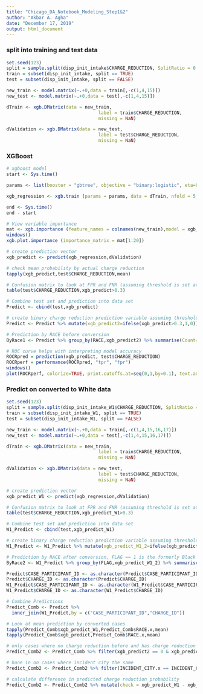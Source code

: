 ---
title: "Chicago_DA_Notebook_Modeling_Step1&2"
author: "Akbar A. Agha"
date: "December 17, 2019"
output: html_document
---

### split into training and test data ###
```{r}

set.seed(123)
split = sample.split(disp_init_intake$CHARGE_REDUCTION, SplitRatio = 0.5)
train = subset(disp_init_intake, split == TRUE)
test = subset(disp_init_intake, split == FALSE)

new_train <- model.matrix(~.+0,data = train[,-c(1,4,15)])
new_test <- model.matrix(~.+0,data = test[,-c(1,4,15)])

dTrain <- xgb.DMatrix(data = new_train,
                                  label = train$CHARGE_REDUCTION,
                                  missing = NaN)

dValidation <- xgb.DMatrix(data = new_test,
                                  label = test$CHARGE_REDUCTION,
                                  missing = NaN)

```

### XGBoost ###
```{r}

# xgboost model
start <- Sys.time()

params <- list(booster = "gbtree", objective = "binary:logistic", eta=0.1, gamma=5, max_depth=8, min_child_weight=1, subsample=1, colsample_bytree=1)

xgb_regression <- xgb.train (params = params, data = dTrain, nfold = 5,nrounds = 100, watchlist = list(val=dValidation,train=dTrain), print.every.n = 10, maximize = F , eval_metric = "auc")

end <- Sys.time()
end - start

# View variable importance
mat <- xgb.importance (feature_names = colnames(new_train),model = xgb_regression)
windows()
xgb.plot.importance (importance_matrix = mat[1:20]) 

# create prediction vector
xgb_predict <- predict(xgb_regression,dValidation)

# check mean probability by actual charge reduction
tapply(xgb_predict,test$CHARGE_REDUCTION,mean)

# Confusion matrix to look at FPR and FNR (assuming threshold is set at 0.3)
table(test$CHARGE_REDUCTION,xgb_predict>0.3)

# Combine test set and prediction into data set
Predict <- cbind(test,xgb_predict)

# create binary charge reduction prediction variable assuming threshold at 0.3
Predict <- Predict %>% mutate(xgb_predict2=ifelse(xgb_predict>0.3,1,0))

# Prediction by RACE before conversion
ByRace1 <- Predict %>% group_by(RACE,xgb_predict2) %>% summarise(Count=n()) %>% mutate(freq = (Count/sum(Count))*100)

# ROC curve helps with interpreting model accuracy
ROCRpred = prediction(xgb_predict, test$CHARGE_REDUCTION)
ROCRperf = performance(ROCRpred, "tpr", "fpr")
windows()
plot(ROCRperf, colorize=TRUE, print.cutoffs.at=seq(0,1,by=0.1), text.adj=c(-0.2,1.7))

```

### Predict on converted to White data ###
```{r}

set.seed(123)
split = sample.split(disp_init_intake_W1$CHARGE_REDUCTION, SplitRatio = 0.5)
train = subset(disp_init_intake_W1, split == TRUE)
test = subset(disp_init_intake_W1, split == FALSE)

new_train <- model.matrix(~.+0,data = train[,-c(1,4,15,16,17)])
new_test <- model.matrix(~.+0,data = test[,-c(1,4,15,16,17)])

dTrain <- xgb.DMatrix(data = new_train,
                                  label = train$CHARGE_REDUCTION,
                                  missing = NaN)

dValidation <- xgb.DMatrix(data = new_test,
                                  label = test$CHARGE_REDUCTION,
                                  missing = NaN)

# create prediction vector
xgb_predict_W1 <- predict(xgb_regression,dValidation)

# Confusion matrix to look at FPR and FNR (assuming threshold is set at 0.3)
table(test$CHARGE_REDUCTION,xgb_predict_W1>0.3)

# Combine test set and prediction into data set
W1_Predict <- cbind(test,xgb_predict_W1)

# create binary charge reduction prediction variable assuming threshold at 0.3
W1_Predict <- W1_Predict %>% mutate(xgb_predict_W1_2=ifelse(xgb_predict_W1>0.3,1,0))

# Prediction by RACE after conversion, FLAG == 1 is the formerly Black cases
ByRace2 <- W1_Predict %>% group_by(FLAG,xgb_predict_W1_2) %>% summarise(Count=n()) %>% mutate(freq = (Count/sum(Count))*100)

Predict$CASE_PARTICIPANT_ID <- as.character(Predict$CASE_PARTICIPANT_ID)
Predict$CHARGE_ID <- as.character(Predict$CHARGE_ID)
W1_Predict$CASE_PARTICIPANT_ID <- as.character(W1_Predict$CASE_PARTICIPANT_ID)
W1_Predict$CHARGE_ID <- as.character(W1_Predict$CHARGE_ID)

# Combine Predictions
Predict_Comb <- Predict %>%
  inner_join(W1_Predict,by = c("CASE_PARTICIPANT_ID","CHARGE_ID"))

# Look at mean prediction by converted cases
tapply(Predict_Comb$xgb_predict_W1,Predict_Comb$RACE.x,mean)
tapply(Predict_Comb$xgb_predict,Predict_Comb$RACE.x,mean)

# only cases where no charge reduction before and has charge reduction now
Predict_Comb2 <- Predict_Comb %>% filter(xgb_predict2 == 0 & xgb_predict_W1_2 == 1)

# hone in on cases where incident city the same
Predict_Comb2 <- Predict_Comb2 %>% filter(INCIDENT_CITY.x == INCIDENT_CITY.y)

# calculate difference in predicted charge reduction probability
Predict_Comb2 <- Predict_Comb2 %>% mutate(check = xgb_predict_W1 - xgb_predict)


```

